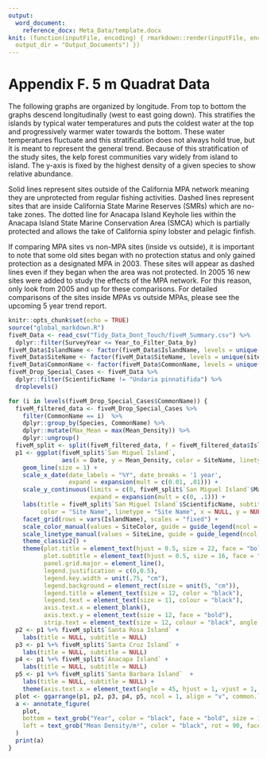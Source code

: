 ```yaml
---
output: 
  word_document:
    reference_docx: Meta_Data/template.docx
knit: (function(inputFile, encoding) { rmarkdown::render(inputFile, encoding = encoding,
  output_dir = "Output_Documents") })
---
```

# Appendix F. 5 m Quadrat Data

The following graphs are organized by longitude. From top to bottom the graphs descend longitudinally (west to east going down). This stratifies the islands by typical water temperatures and puts the coldest water at the top and progressively warmer water towards the bottom. These water temperatures fluctuate and this stratification does not always hold true, but it is meant to represent the general trend. Because of this stratification of the study sites, the kelp forest communities vary widely from island to island. The y-axis is fixed by the highest density of a given species to show relative abundance. 

Solid lines represent sites outside of the California MPA network meaning they are unprotected from regular fishing activities. Dashed lines represent sites that are inside California State Marine Reserves (SMRs) which are no-take zones. The dotted line for Anacapa Island Keyhole lies within the Anacapa Island State Marine Conservation Area (SMCA) which is partially protected and allows the take of California spiny lobster and pelagic finfish. 

If comparing MPA sites vs non-MPA sites (inside vs outside), it is important to note that some old sites began with no protection status and only gained protection as a designated MPA in 2003. These sites will appear as dashed lines even if they began when the area was not protected. In 2005 16 new sites were added to study the effects of the MPA network. For this reason, only look from 2005 and up for these comparisons. For detailed comparisons of the sites inside MPAs vs outside MPAs, please see the upcoming 5 year trend report. 

```r
knitr::opts_chunk$set(echo = TRUE)
source("global_markdown.R")
fiveM_Data <- read_csv("Tidy_Data_Dont_Touch/fiveM_Summary.csv") %>% 
  dplyr::filter(SurveyYear <= Year_to_Filter_Data_by) 
fiveM_Data$IslandName <- factor(fiveM_Data$IslandName, levels = unique(siteInfo1$IslandName))
fiveM_Data$SiteName <- factor(fiveM_Data$SiteName, levels = unique(siteInfo1$SiteName))
fiveM_Data$CommonName <- factor(fiveM_Data$CommonName, levels = unique(fiveM_Data$CommonName))
fiveM_Drop_Special_Cases <- fiveM_Data %>% 
  dplyr::filter(ScientificName != "Undaria pinnatifida") %>%
  droplevels()
```
```r
for (i in levels(fiveM_Drop_Special_Cases$CommonName)) {
  fiveM_filtered_data <- fiveM_Drop_Special_Cases %>%
    filter(CommonName == i)  %>% 
    dplyr::group_by(Species, CommonName) %>% 
    dplyr::mutate(Max_Mean = max(Mean_Density)) %>% 
    dplyr::ungroup() 
  fiveM_split <- split(fiveM_filtered_data, f = fiveM_filtered_data$IslandName) 
  p1 <- ggplot(fiveM_split$`San Miguel Island`,
               aes(x = Date, y = Mean_Density, color = SiteName, linetype = SiteName)) + 
    geom_line(size = 1) +
    scale_x_date(date_labels = "%Y", date_breaks = '1 year',
                 expand = expansion(mult = c(0.01, .01))) +
    scale_y_continuous(limits = c(0, fiveM_split$`San Miguel Island`$Max_Mean), 
                       expand = expansion(mult = c(0, .1))) +
    labs(title = fiveM_split$`San Miguel Island`$ScientificName, subtitle = fiveM_split$`San Miguel Island`$CommonName,
         color = "Site Name", linetype = "Site Name", x = NULL, y = NULL) +
    facet_grid(rows = vars(IslandName), scales = "fixed") +
    scale_color_manual(values = SiteColor, guide = guide_legend(ncol = 1)) +
    scale_linetype_manual(values = SiteLine, guide = guide_legend(ncol = 1)) +
    theme_classic2() +
    theme(plot.title = element_text(hjust = 0.5, size = 22, face = "bold.italic"),
          plot.subtitle = element_text(hjust = 0.5, size = 16, face = "bold"),legend.position = "right",
          panel.grid.major = element_line(),
          legend.justification = c(0,0.5),
          legend.key.width = unit(.75, "cm"),
          legend.background = element_rect(size = unit(5, "cm")),
          legend.title = element_text(size = 12, color = "black"),
          legend.text = element_text(size = 11, colour = "black"),
          axis.text.x = element_blank(),
          axis.text.y = element_text(size = 12, face = "bold"),
          strip.text = element_text(size = 12, colour = "black", angle = 90))
  p2 <- p1 %+% fiveM_split$`Santa Rosa Island` +
    labs(title = NULL, subtitle = NULL)
  p3 <- p1 %+% fiveM_split$`Santa Cruz Island` +
    labs(title = NULL, subtitle = NULL)
  p4 <- p1 %+% fiveM_split$`Anacapa Island` +
    labs(title = NULL, subtitle = NULL)
  p5 <- p1 %+% fiveM_split$`Santa Barbara Island`  +
    labs(title = NULL, subtitle = NULL) +
    theme(axis.text.x = element_text(angle = 45, hjust = 1, vjust = 1, size = 12, face = "bold"))
  plot <- ggarrange(p1, p2, p3, p4, p5, ncol = 1, align = "v", common.legend = FALSE)
  a <- annotate_figure(
    plot,
    bottom = text_grob("Year", color = "black", face = "bold", size = 18, hjust = .4, x = .4),
    left = text_grob("Mean Density/m²", color = "black", rot = 90, face = "bold", size = 18)
  )
  print(a)
}
```